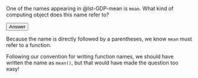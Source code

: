 :::: {.callout-tip #lck-6.1 collapse=true}
One of the names appearing in @lst-GDP-mean is `mean`. 
What kind of computing object does this name refer to?

<button class="btn btn-light" data-bs-toggle="collapse" data-bs-target="#LC01-02">Answer</button>
::: {.collapse id="LC01-02" .card .card-body}
Because the name is directly followed by a parentheses, we know `mean` must refer to a function. 

Following our convention for writing function names, we should have written the name as `mean()`, but that would have made the question too easy!

:::

::::
